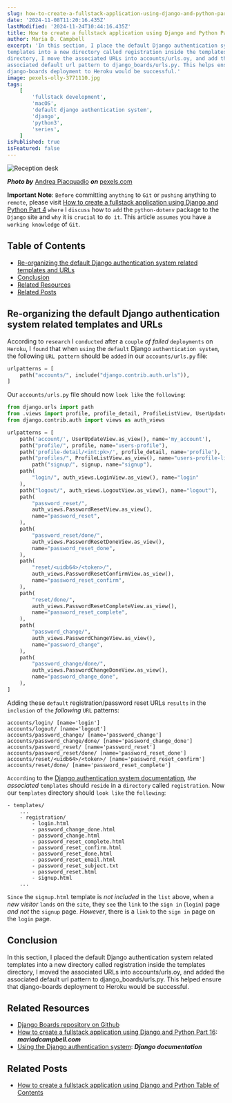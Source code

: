 ```yaml
---
slug: how-to-create-a-fullstack-application-using-django-and-python-part-30
date: '2024-11-08T11:20:16.435Z'
lastModified: '2024-11-24T10:44:16.435Z'
title: How to create a fullstack application using Django and Python Part 30
author: Maria D. Campbell
excerpt: 'In this section, I place the default Django authentication system related
templates into a new directory called registration inside the templates
directory, I move the associated URLs into accounts/urls.oy, and add the
associated default url pattern to django_boards/urls.py. This helps ensure that
django-boards deployment to Heroku would be successful.'
image: pexels-olly-3771110.jpg
tags:
    [
        'fullstack development',
        'macOS',
        'default django authentication system',
        'django',
        'python3',
        'series',
    ]
isPublished: true
isFeatured: false
---
```


![Reception desk](pexels-olly-3771110.jpg)

**_Photo by_** [Andrea Piacquadio](https://www.pexels.com/@olly/) **_on_**
[pexels.com](https://www.pexels.com/photo/reception-desk-with-antique-hotel-bell-3771110/)

**Important Note**: `Before` committing `anything` to `Git` or `pushing`
anything to `remote`, please visit
[How to create a fullstack application using Django and Python Part 4](http://localhost:3000/blog/how-to-create-a-fullstack-application-using-django-and-python-part-4)
`where` I `discuss` how to `add` the `python-dotenv` package to the `Django`
site and `why` it is `crucial` to `do it`. This article `assumes` you have a
`working knowledge` of `Git`.

## Table of Contents

-   [Re-organizing the default Django authentication system related templates and URLs](#re-organizing-the-default-django-authentication-system-related-templates-and-urls)
-   [Conclusion](#conclusion)
-   [Related Resources](#related-resources)
-   [Related Posts](#related-posts)

## Re-organizing the default Django authentication system related templates and URLs

According to `research` I `conducted` after a `couple` _of failed_ `deployments`
on `Heroku`, I `found` that when `using` the `default` Django
`authentication system`, the following `URL pattern` should be `added` in our
`accounts/urls.py` file:

```python
urlpatterns = [
    path("accounts/", include("django.contrib.auth.urls")),
]
```

Our `accounts/urls.py` file should now `look like` the `following`:

```python
from django.urls import path
from .views import profile, profile_detail, ProfileListView, UserUpdateView, signup
from django.contrib.auth import views as auth_views

urlpatterns = [
    path('account/', UserUpdateView.as_view(), name='my_account'),
    path("profile/", profile, name="users-profile"),
    path('profile-detail/<int:pk>/', profile_detail, name='profile'),
    path("profiles/", ProfileListView.as_view(), name="users-profile-list"),
        path("signup/", signup, name="signup"),
    path(
        "login/", auth_views.LoginView.as_view(), name="login"
    ),
    path("logout/", auth_views.LogoutView.as_view(), name="logout"),
    path(
        "password_reset/",
        auth_views.PasswordResetView.as_view(),
        name="password_reset",
    ),
    path(
        "password_reset/done/",
        auth_views.PasswordResetDoneView.as_view(),
        name="password_reset_done",
    ),
    path(
        "reset/<uidb64>/<token>/",
        auth_views.PasswordResetConfirmView.as_view(),
        name="password_reset_confirm",
    ),
    path(
        "reset/done/",
        auth_views.PasswordResetCompleteView.as_view(),
        name="password_reset_complete",
    ),
    path(
        "password_change/",
        auth_views.PasswordChangeView.as_view(),
        name="password_change",
    ),
    path(
        "password_change/done/",
        auth_views.PasswordChangeDoneView.as_view(),
        name="password_change_done",
    ),
]
```

Adding these `default` registration/password reset URLs `results` in the
`inclusion` of `the` _following_ `URL` patterns:

```shell
accounts/login/ [name='login']
accounts/logout/ [name='logout']
accounts/password_change/ [name='password_change']
accounts/password_change/done/ [name='password_change_done']
accounts/password_reset/ [name='password_reset']
accounts/password_reset/done/ [name='password_reset_done']
accounts/reset/<uidb64>/<token>/ [name='password_reset_confirm']
accounts/reset/done/ [name='password_reset_complete']
```

`According` to the
[Django authentication system documentation](https://docs.djangoproject.com/en/5.1/topics/auth/default/),
_the associated_ `templates` should `reside` in a `directory` called
`registration`. Now our `templates` directory should `look like` the
`following`:

```shell
- templates/
    ...
    - registration/
        - login.html
        - password_change_done.html
        - password_change.html
        - password_reset_complete.html
        - password_reset_confirm.html
        - password_reset_done.html
        - password_reset_email.html
        - password_reset_subject.txt
        - password_reset.html
        - signup.html
    ...
```

`Since` the `signup.html` template is _not included_ in the `list` above, when a
_new visitor_ `lands` on the `site`, they `see` the `link` to the `sign in`
(`login`) page _and not_ the `signup` page. _However_, there is a `link` to the
`sign in` page on the `login` page.

## Conclusion

In this section, I placed the default Django authentication system related
templates into a new directory called registration inside the templates
directory, I moved the associated URLs into accounts/urls.oy, and added the
associated default url pattern to django_boards/urls.py. This helped ensure that
django-boards deployment to Heroku would be successful.

## Related Resources

-   [Django Boards repository on Github](https://github.com/interglobalmedia/django-boards)
-   [How to create a fullstack application using Django and Python Part 16](/blog/how-to-create-a-fullstack-application-using-django-and-python-part-16):
    **_mariadcampbell.com_**
-   [Using the Django authentication system](https://docs.djangoproject.com/en/5.1/topics/auth/default/):
    **_Django documentation_**

## Related Posts

-   [How to create a fullstack application using Django and Python Table of Contents](/blog/how-to-create-a-fullstack-application-using-django-and-python-table-of-contents)
